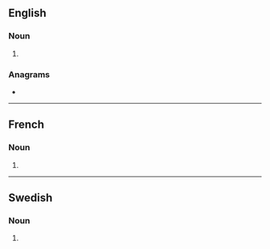 ==English==

===Noun===
{{head|en|noun plural form}}

# {{plural of|bastion|lang=en}}

===Anagrams===
* {{anagrams|en|Bostians|antiboss}}

----

==French==

===Noun===
{{head|fr|noun plural form|g=m}}

# {{plural of|bastion|lang=fr}}

----

==Swedish==

===Noun===
{{head|sv|noun form}}

# {{sv-noun-form-indef-gen|bastion}}